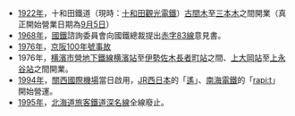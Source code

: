 *[[1922年|1922年]]，十和田鐵道（現時：[[十和田觀光電鐵線|十和田觀光電鐵]]）[[三澤站_(青森縣)|古間木]]至[[十和田市站|三本木]]之間開業（真正開始營業日期為[[9月5日|9月5日]]）
*[[1968年|1968年]]，[[日本國有鐵道|國鐵]]諮詢委員會向國鐵總裁提出[[赤字83線|赤字83線]]意見書。
*[[1976年|1976年]]，[[京阪100年號事故|京阪100年號事故]]
*1976年，[[横濱市營地下鐵藍線|横濱市營地下鐵線]][[横濱站|横濱站]]至[[伊勢佐木長者町站|伊勢佐木長者町站]]之間、[[上大岡站|上大岡站]]至[[上永谷站|上永谷站]]之間開業。
*[[1994年|1994年]]，[[關西國際機場|關西國際機場]]當日啟用，[[西日本旅客鐵道|JR西日本]]的「[[遙號列車|遙]]」、[[南海電氣鐵道|南海電鐵]]的「[[rapi:t|rapi:t]]」開始營運。
*[[1995年|1995年]]，[[北海道旅客鐵道|北海道旅客鐵道]][[深名線|深名線]]全線廢止。